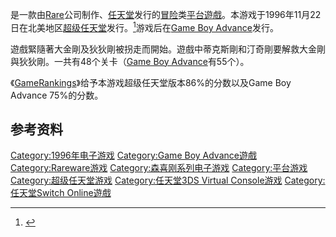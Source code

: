 {{NoteTA
| G1=Games
}}
{{Infobox VG
| title       = 超级大金剛3 神秘的克雷米斯島<br />大金剛国度3︰蒂克斯刚的雙重麻煩！
| original    = 
| japanese    = スーパードンキーコング3 謎のクレミス島
| english     = Donkey Kong Country 3: Dixie Kong's Double Trouble!
| image       = 
| caption     = 
| official    = 
| common      = 
| genre       = [[平台游戏|平台]]
| platforms   = [[超級任天堂|超級任天堂]]<br />[[Game_Boy_Advance|Game Boy Advance]]<br />[[Virtual_Console|Virtual Console]]
| developer   = [[Rare|Rare]]
| publisher   = [[任天堂|任天堂]]
| director    = 
| producer    = 
| designer    = 
| writer      = 
| programmer  = 
| composer    = 
| artist      = 
| series      = [[大金剛系列|大金剛系列]]
| engine      = 
| modes       = [[单人电子游戏|单人]]、[[多人电子游戏|多人]]
| released    = '''超級任天堂'''{{vgr|NA|1996-11-18|JP|1996-11-23|EU|1996-11|AU|1996-11}}'''Game Boy Advance'''{{vgr|EU|2005-11-4|NA|2005-11-7|JP|2005-12-1}}'''Virtual Console (Wii)'''{{vgr|NA|2007-12-24|EU|2007-12-25|AU|2007-12-25|JP|2008-10-21}}'''Virtual Console (Wii U)'''{{vgr|EU|2014-10-30|AU|2014-10-31|JP|2014-11-26|NA|2015-2-26}}'''Virtual Console (New 3DS)'''{{vgr|JP|2016-5-9|NA|2016-6-2|EU|2016-6-2|AU|2016-6-3}}<u>Nintendo Switch Online</u><br />{{vgrelease new|WW|2020-12-18}}
}}


{{vgname|超级大金刚3 神秘的克雷米斯島|ja=スーパードンキーコング3 謎のクレミス島|en=Donkey Kong Country 3: Dixie Kong's Double Trouble!|aka=大金剛國度3︰蒂克斯剛的雙重麻煩！|diff=yes}}是一款由[[Rare|Rare]]公司制作、[[任天堂|任天堂]]发行的[[冒险游戏|冒险]]类[[平台遊戲|平台遊戲]]。本游戏于1996年11月22日在北美地区[[超级任天堂|超级任天堂]]发行。<ref name="gamefaqs">{{cite web | url = http://www.gamefaqs.com/snes/588284-donkey-kong-country-3-dixie-kongs-double-trouble/data| title = Release information | publisher = [[GameFAQs|GameFAQs]]| date = | accessdate = 2016-04-22|language=en}}</ref>游戏后在[[Game_Boy_Advance|Game Boy Advance]]发行。

遊戲緊隨著大金剛及狄狄剛被拐走而開始。遊戲中蒂克斯剛和汀奇剛要解救大金剛與狄狄剛。一共有48个关卡（[[Game_Boy_Advance|Game Boy Advance]]有55个）。

《[[GameRankings|GameRankings]]》给予本游戏超级任天堂版本86%的分数以及Game Boy Advance 75%的分数。

== 参考资料 ==
{{Reflist}}

{{大金刚系列}}
{{Rare |state=collapsed}}

{{DEFAULTSORT:Super Donkey Kong 3}}
[[Category:1996年电子游戏|Category:1996年电子游戏]]
[[Category:Game_Boy_Advance遊戲|Category:Game Boy Advance遊戲]]
[[Category:Rareware游戏|Category:Rareware游戏]]
[[Category:森喜刚系列电子游戏|Category:森喜刚系列电子游戏]]
[[Category:平台游戏|Category:平台游戏]]
[[Category:超级任天堂游戏|Category:超级任天堂游戏]]
[[Category:任天堂3DS_Virtual_Console游戏|Category:任天堂3DS Virtual Console游戏]]
[[Category:任天堂Switch_Online遊戲|Category:任天堂Switch Online遊戲]]

{{Nintendo-stub}}
{{platform-videogame-stub}}